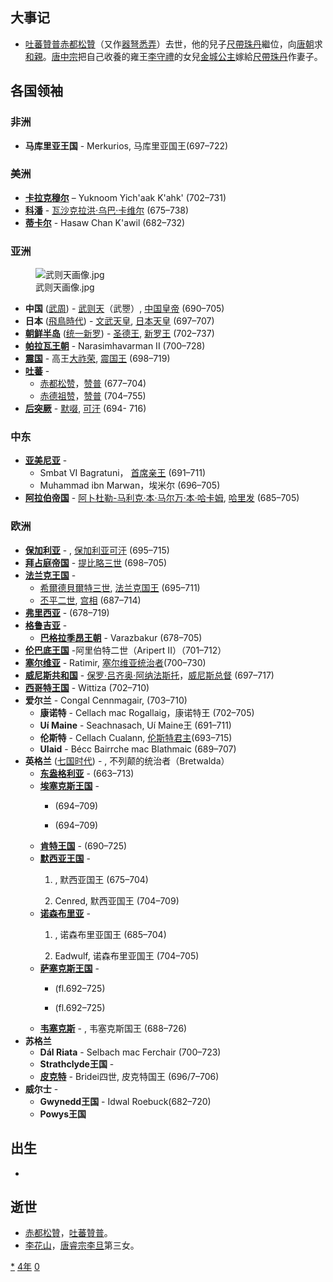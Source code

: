 {{yearTOC|704|武周'''[[長安_(武則天)|長安]]四年'''；日本'''[[大宝_(文武天皇)|大宝]]四年'''，'''[[慶雲_(文武天皇)|慶雲]]元年'''}}

== 大事记 ==
*[[吐蕃|吐蕃]][[贊普|贊普]][[赤都松贊|赤都松贊]]（又作[[器弩悉弄|器弩悉弄]]）去世，他的兒子[[尺帶珠丹|尺帶珠丹]]繼位，向[[唐朝|唐朝]]求[[和親|和親]]。[[唐中宗|唐中宗]]把自己收養的雍王[[李守禮|李守禮]]的女兒[[金城公主|金城公主]]嫁給[[尺帶珠丹|尺帶珠丹]]作妻子。

== 各国领袖 ==
===非洲===
* '''马库里亚王国''' - Merkurios, 马库里亚国王(697–722)

===美洲===
*'''[[卡拉克穆尔|卡拉克穆尔]]''' – Yuknoom Yich'aak K'ahk' (702–731)
*'''[[科潘|科潘]]''' - [[瓦沙克拉洪·乌巴·卡维尔|瓦沙克拉洪·乌巴·卡维尔]] (675–738)
*'''[[蒂卡尔|蒂卡尔]]''' - Hasaw Chan K'awil (682–732)

===亚洲===
[[File:武则天画像.jpg|thumb]]
*'''中国''' ([[武周|武周]]) - [[武则天|武则天]]（武瞾）, [[中国皇帝|中国皇帝]] (690–705)
*'''日本''' ([[飛鳥時代|飛鳥時代]]) - [[文武天皇|文武天皇]], [[日本天皇|日本天皇]] (697–707)
*'''[[朝鲜半岛|朝鲜半岛]]''' ([[统一新罗|统一新罗]]) - [[圣德王|圣德王]], [[新罗君主列表|新罗王]] (702–737)
*'''[[帕拉瓦王朝|帕拉瓦王朝]]''' - Narasimhavarman II (700–728)
*'''[[渤海国|震国]]''' - 高王[[大祚荣|大祚荣]], [[渤海国君主列表|震国王]] (698–719)
*'''[[吐蕃|吐蕃]]''' - 
**[[赤都松赞|赤都松赞]]，[[吐蕃君主列表|赞普]] (677–704)
**[[赤德祖赞|赤德祖赞]]，[[吐蕃君主列表|赞普]] (704–755)
* '''[[后突厥|后突厥]]''' -  [[默啜|默啜]], [[突厥可汗列表|可汗]] (694- 716)

===中东===
*'''[[亚美尼亚|亚美尼亚]]''' - 
**Smbat VI Bagratuni， [[亚美尼亚君主列表|首席亲王]] (691–711)
**Muhammad ibn Marwan，埃米尔 (696–705)
*'''[[阿拉伯帝国|阿拉伯帝国]]''' - [[阿卜杜勒-马利克·本·马尔万·本·哈卡姆|阿卜杜勒-马利克·本·马尔万·本·哈卡姆]], [[倭马亚王朝|哈里发]] (685–705)

===欧洲===
*'''[[保加利亚第一帝国|保加利亚]]''' - {{link-en|特尔维尔|Tervel of Bulgaria}}, [[保加利亚君主列表|保加利亚可汗]] (695–715)
*'''[[拜占庭帝国|拜占庭帝国]]''' - [[提比略三世|提比略三世]] (698–705)
*'''[[法兰克王国|法兰克王国]]''' -
**[[希爾德貝爾特三世|希爾德貝爾特三世]], [[法兰克国王列表|法兰克国王]] (695–711)
**[[丕平二世|丕平二世]], [[宫相|宫相]] (687–714)
*'''[[弗里西亚|弗里西亚]]''' - {{link-en|雷德白|Radbod, King of the Frisians}} (678–719)
*'''[[格鲁吉亚历史|格鲁吉亚]]''' -
**'''[[巴格拉季昂王朝|巴格拉季昂王朝]]''' - Varazbakur (678–705)
*'''[[伦巴底王国|伦巴底王国]]''' -阿里伯特二世（Aripert II）（701–712）
*'''[[塞尔维亚|塞尔维亚]]''' - Ratimir, [[塞尔维亚君主列表|塞尔维亚统治者]](700–730)
*'''[[威尼斯共和国|威尼斯共和国]]''' - [[保罗·吕齐奥·阿纳法斯托|保罗·吕齐奥·阿纳法斯托]]，[[威尼斯总督|威尼斯总督]] (697–717)
*'''[[西哥特王国|西哥特王国]]''' - Wittiza (702–710)
*'''爱尔兰''' - Congal Cennmagair, {{link-en|爱尔兰高王|List of High Kings of Ireland}} (703–710)
**'''康诺特''' - Cellach mac Rogallaig，康诺特王 (702–705)
**'''Uí Maine''' - Seachnasach, Uí Maine王 (691–711)
**'''伦斯特''' - Cellach Cualann, [[伦斯特君主列表|伦斯特君主]](693–715)
**'''Ulaid''' - Bécc Bairrche mac Blathmaic (689–707)
*'''英格兰''' ([[七国时代|七国时代]]) - {{link-en|埃塞尔雷德一世 (麦西亚)|Æthelred of Mercia|埃塞尔雷德}}, 不列颠的统治者（Bretwalda）
**'''[[东盎格利亚|东盎格利亚]]''' - {{link-en|埃尔德伍尔夫|Ealdwulf of East Anglia}} (663–713)
**'''[[埃塞克斯王国|埃塞克斯王国]]''' -
***{{link-en|西赫赫德|Sigeheard of Essex}} (694–709)
***{{link-en|萨瓦夫瑞德|Swæfred of Essex}} (694–709)
**'''[[肯特王国|肯特王国]]''' - {{link-en|威特瑞德|Wihtred of Kent}} (690–725)
**'''[[默西亚王国|默西亚王国]]''' - 
**#{{link-en|埃塞尔雷德一世 (麦西亚)|Æthelred of Mercia|埃塞尔雷德}}, 默西亚国王 (675–704)
**#Cenred, 默西亚国王 (704–709)
**'''[[诺森布里亚|诺森布里亚]]''' - 
**#{{link-en|阿尔德弗里思|Aldfrith of Northumbria}}, 诺森布里亚国王 (685–704)
**#Eadwulf, 诺森布里亚国王 (704–705)
**'''[[萨塞克斯王国|萨塞克斯王国]]''' -
***{{link-en|内特尔姆|Nothelm of Sussex}} (fl.692–725)
***{{link-en|沃茨|Watt of Sussex}} (fl.692–725)
**'''[[韦塞克斯|韦塞克斯]]''' - {{link-en|伊尼 (威塞克斯)|Ine of Wessex|伊尼}}, 韦塞克斯国王 (688–726)
*'''苏格兰'''
**'''Dál Riata''' - Selbach mac Ferchair (700–723)
**'''Strathclyde王国''' -
**'''[[皮克特人|皮克特]]''' - Bridei四世, 皮克特国王 (696/7–706)
*'''威尔士''' -
**'''Gwynedd王国''' - Idwal Roebuck(682–720)
**'''Powys王国'''

== 出生 ==
*

== 逝世 ==
{{Wikisource year mention}}
*[[赤都松贊|赤都松贊]]，[[吐蕃|吐蕃]][[贊普|贊普]]。
*[[李花山|李花山]]，[[唐睿宗|唐睿宗]][[李旦|李旦]]第三女。

[[Category:704年|*]]
[[Category:700年代|4年]]
[[Category:8世纪各年|0]]